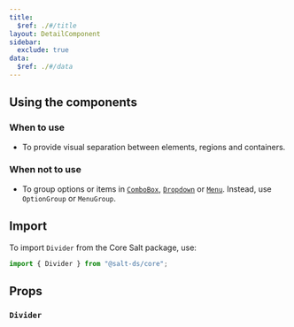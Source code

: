 ```yaml
---
title:
  $ref: ./#/title
layout: DetailComponent
sidebar:
  exclude: true
data:
  $ref: ./#/data
---
```


## Using the components

### When to use

- To provide visual separation between elements, regions and containers.

### When not to use

- To group options or items in [`ComboBox`](../combo-box), [`Dropdown`](../dropdown) or [`Menu`](../menu). Instead, use `OptionGroup` or `MenuGroup`.

## Import

To import `Divider` from the Core Salt package, use:

```js
import { Divider } from "@salt-ds/core";
```

## Props

### `Divider`

<PropsTable packageName="core" componentName="Divider" />
